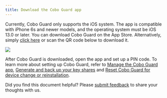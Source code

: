 ```yaml
---
title: Download the Cobo Guard app
---
```


Currently, Cobo Guard only supports the iOS system. The app is compatible with iPhone 6s and newer models, and the operating system must be iOS 13.0 or later. You can download Cobo Guard on the App Store. Alternatively, simply [click here](https://apps.apple.com/us/app/cobo-guard/id6450997458?ref=cobo-institutional-digital-asset-custody-provider) or scan the QR code below to download it.

<img src="/en/images/cobo-guard/common/QRcode.png" className="screenshot_modal"></img>

After Cobo Guard is downloaded, open the app and set up a PIN code. To learn more about setting up Cobo Guard, refer to [Manage the Cobo Guard app](/en/guard/manage), [Generate and back up your key shares](/en/guard/generate-and-back-up-key-shares) and [Reset Cobo Guard for device change or reinstallation](/en/guard/restore-key-shares-from-icloud).

<Tip>Did you find this document helpful? Please [submit feedback](https://forms.zohopublic.com/cobo/form/DocumentFeedbackForm/formperma/QvLOhxJv1_JMsJ-1dleZ8Itb_7rzN-LtgvsDdxosoVI?referrername=manuals) to share your thoughts with us.</Tip>